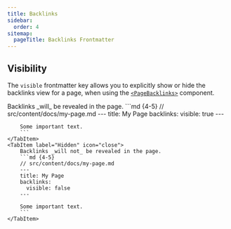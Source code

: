 ```yaml
---
title: Backlinks
sidebar:
  order: 4
sitemap:
  pageTitle: Backlinks Frontmatter
---
```



## Visibility
The `visible` frontmatter key allows you to explicitly show or hide the backlinks view for a page,
when using the [`<PageBacklinks>`](/todo) component.

<Tabs>
	<TabItem label="Shown" icon="approve-check">
		Backlinks _will_ be revealed in the page.
		```md {4-5}
		// src/content/docs/my-page.md
		---
		title: My Page
		backlinks:
		  visible: true
		---

		Some important text.
		```
	</TabItem>
	<TabItem label="Hidden" icon="close">
		Backlinks _will not_ be revealed in the page.
		```md {4-5}
		// src/content/docs/my-page.md
		---
		title: My Page
		backlinks:
		  visible: false
		---

		Some important text.
		```
	</TabItem>
</Tabs>
